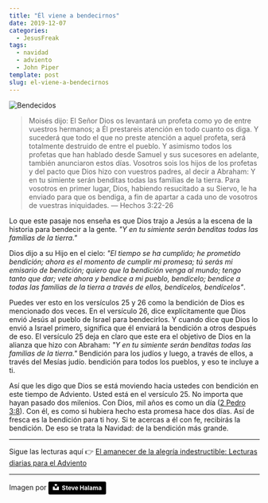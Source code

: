 ```yaml
---
title: "Él viene a bendecirnos"
date: 2019-12-07
categories:
  - JesusFreak
tags:
  - navidad
  - adviento
  - John Piper
template: post
slug: el-viene-a-bendecirnos
---
```


![Bendecidos](https://i.imgur.com/IYm8dgP.jpg)

> Moisés dijo: El Señor Dios os levantará un profeta como yo de entre vuestros hermanos; a Él prestareis atención en todo cuanto os diga. Y sucederá que todo el que no preste atención a aquel profeta, será totalmente destruido de entre el pueblo. Y asimismo todos los profetas que han hablado desde Samuel y sus sucesores en adelante, también anunciaron estos días. Vosotros sois los hijos de los profetas y del pacto que Dios hizo con vuestros padres, al decir a Abraham: Y en tu simiente serán benditas todas las familias de la tierra. Para vosotros en primer lugar, Dios, habiendo resucitado a su Siervo, le ha enviado para que os bendiga, a fin de apartar a cada uno de vosotros de vuestras iniquidades. — Hechos 3:22-26

Lo que este pasaje nos enseña es que Dios trajo a Jesús a la escena de la historia para bendecir a la gente. _"Y en tu simiente serán benditas todas las familias de la tierra."_

Dios dijo a su Hijo en el cielo: _"El tiempo se ha cumplido; he prometido bendición; ahora es el momento de cumplir mi promesa; tú serás mi emisario de bendición; quiero que la bendición venga al mundo; tengo tanto que dar; vete ahora y bendice a mi pueblo, bendícelo; bendice a todas las familias de la tierra a través de ellos, bendícelos, bendícelos"_.

Puedes ver esto en los versículos 25 y 26 como la bendición de Dios es mencionado dos veces. En el versículo 26, dice explícitamente que Dios envió Jesús al pueblo de Israel para bendecirlos. Y cuando dice que Dios lo envió a Israel primero, significa que él enviará la bendición a otros después de eso. El versículo 25 deja en claro que este era el objetivo de Dios en la alianza que hizo con Abraham: _"Y en tu simiente serán benditas todas las familias de la tierra."_ Bendición para los judíos y luego, a través de ellos, a través del Mesías judío. bendición para todos los pueblos, y eso te incluye a ti.

Así que les digo que Dios se está moviendo hacia ustedes con bendición en este tiempo de Adviento. Usted está en el versículo 25. No importa que hayan pasado dos milenios. Con Dios, mil años es como un día ([2 Pedro 3:8](https://www.biblegateway.com/passage/?search=2+Pedro+3%3A+8&version=LBLA)). Con él, es como si hubiera hecho esta promesa hace dos días. Así de fresca es la bendición para ti hoy. Si te acercas a él con fe, recibirás la bendición. De eso se trata la Navidad: de la bendición más grande.

---

Sigue las lecturas aquí 👉 [El amanecer de la alegría indestructible: Lecturas diarias para el Adviento](/el-amanecer-de-una-alegria-indestructible)

---

Imagen por <a style="background-color:black;color:white;text-decoration:none;padding:4px 6px;font-family:-apple-system, BlinkMacSystemFont, &quot;San Francisco&quot;, &quot;Helvetica Neue&quot;, Helvetica, Ubuntu, Roboto, Noto, &quot;Segoe UI&quot;, Arial, sans-serif;font-size:12px;font-weight:bold;line-height:1.2;display:inline-block;border-radius:3px" href="https://unsplash.com/@steve3p_0?utm_medium=referral&amp;utm_campaign=photographer-credit&amp;utm_content=creditBadge" target="_blank" rel="noopener noreferrer" title="Download free do whatever you want high-resolution photos from Steve Halama"><span style="display:inline-block;padding:2px 3px"><svg xmlns="http://www.w3.org/2000/svg" style="height:12px;width:auto;position:relative;vertical-align:middle;top:-2px;fill:white" viewBox="0 0 32 32"><title>unsplash-logo</title><path d="M10 9V0h12v9H10zm12 5h10v18H0V14h10v9h12v-9z"></path></svg></span><span style="display:inline-block;padding:2px 3px">Steve Halama</span></a>
